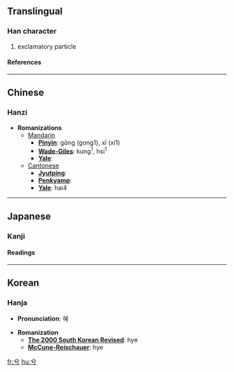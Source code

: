 ==Translingual==
===Han character===
{{Han char|rad=八|as=02|sn=4|four=8020<sub>7</sub>|canj=金一女尸 (CMVS)}}
# exclamatory particle
====References====
{{Han ref|kx=0127.030|dkj=01455|dj=0283.020|hdz=10241.060|uh=516E|ud=20846|bh=A4BC|bd=42172}}
----

==Chinese==
===Hanzi===


* '''Romanizations'''
** [[Mandarin]]
*** '''[[Pinyin]]''': gōng (gong1), xī (xi1)
*** '''[[Wade-Giles]]''': kung<sup>1</sup>, hsi<sup>1</sup>
*** '''[[Yale]]''': 
**[[Cantonese]]
***'''[[Jyutping]]''':
***'''[[Penkyamp]]''': 
***'''[[Yale]]''': hai4


----
==Japanese==
===Kanji===
{{ja-kanji|grade=|rs=八02}}
====Readings====
{{ja-readings|on=[[けい]] (kei)|kun=[[の]] (no)}}


----
==Korean==
===Hanja===

* '''Pronunciation''': 혜

* '''Romanization'''
** '''[[The 2000 South Korean Revised Romanization|The 2000 South Korean Revised]]''': hye
** '''[[McCune-Reischauer]]''': hye


[[fr:兮]]
[[hu:兮]]
